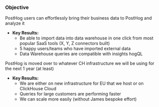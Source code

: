 ### Objective

PostHog users can effortlessly bring their business data to PostHog and analyze it

* **Key Results:**
    * Be able to import data into data warehouse in one click from most popular SaaS tools (X, Y, Z connectors built)
    * 5 happy users/teams who have imported external data
    * Data Warehouse queries are compatible with insights hogQL

PostHog is moved over to whatever CH infrastructure we will be using for the next 1 year (at least)

* **Key Results:**
    * We are either on new infrastructure for EU that we host or on ClickHouse Cloud
    * Queries for large customers are performing faster
    * We can scale more easily (without James bespoke effort)